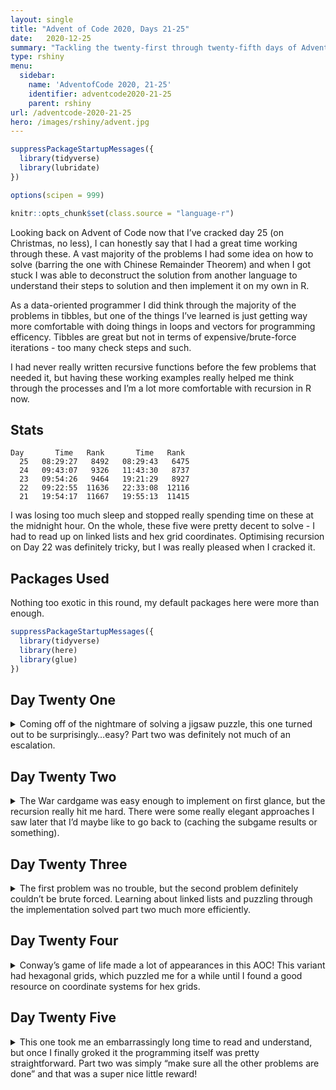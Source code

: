 ```yaml
---
layout: single
title: "Advent of Code 2020, Days 21-25"
date:   2020-12-25
summary: "Tackling the twenty-first through twenty-fifth days of Advent Of Code 2020: Allergen Assessment, Combat Crabs, Crab Cups, Lobby Layout, and Combo Breaker!"
type: rshiny
menu:
  sidebar:
    name: 'AdventofCode 2020, 21-25'
    identifier: adventcode2020-21-25
    parent: rshiny
url: /adventcode-2020-21-25
hero: /images/rshiny/advent.jpg 
---
```


```r
suppressPackageStartupMessages({
  library(tidyverse)
  library(lubridate)
})

options(scipen = 999)

knitr::opts_chunk$set(class.source = "language-r")
```


Looking back on Advent of Code now that I've cracked day 25 (on Christmas, no less), I can honestly say that I had a great time working through these. A vast majority of the problems I had some idea on how to solve (barring the one with Chinese Remainder Theorem) and when I got stuck I was able to deconstruct the solution from another language to understand their steps to solution and then implement it on my own in R. 

As a data-oriented programmer I did think through the majority of the problems in tibbles, but one of the things I've learned is just getting way more comfortable with doing things in loops and vectors for programming efficency. Tibbles are great but not in terms of expensive/brute-force iterations - too many check steps and such. 

I had never really written recursive functions before the few problems that needed it, but having these working examples really helped me think through the processes and I'm a lot more comfortable with recursion in R now. 

## Stats

```
Day       Time   Rank       Time   Rank
  25   08:29:27   8492   08:29:43   6475
  24   09:43:07   9326   11:43:30   8737
  23   09:54:26   9464   19:21:29   8927
  22   09:22:55  11636   22:33:08  12116
  21   19:54:17  11667   19:55:13  11415
```

I was losing too much sleep and stopped really spending time on these at the midnight hour. On the whole, these five were pretty decent to solve - I had to read up on linked lists and hex grid coordinates. Optimising recursion on Day 22 was definitely tricky, but I was really pleased when I cracked it. 

## Packages Used

Nothing too exotic in this round, my default packages here were more than enough. 

```r

suppressPackageStartupMessages({
  library(tidyverse)
  library(here)
  library(glue)
})

```

## Day Twenty One

<details>
<summary> Coming off of the nightmare of solving a jigsaw puzzle, this one turned out to be surprisingly...easy? Part two was definitely not much of an escalation. </summary>


--- Data ---
```r
input_21 <- read_lines("https://github.com/tanho63/advent_of_code/raw/master/2020/day-21.txt")

input_21_e <- read_lines("https://github.com/tanho63/advent_of_code/raw/master/2020/day-21-e.txt")

```

--- Cleaning ---

```r
ingredient_list <- tibble(i = input_21) %>% 
  mutate(id = row_number()) %>% 
  separate(i, into = c("ingredient","allergen"), sep = " \\(contains ") %>% 
  separate_rows(ingredient,sep = " ") %>%
  mutate(allergen = str_remove(allergen,"\\)")) %>% 
  separate_rows(allergen,sep = ", ")
```

--- Problem 1 ---

Count non-allergens. Spent some time thinking about this one, but basically I'm grouping by allergen and getting the ingredients that occur the most for each allergen. If it's a single ingredient, that's the one (and then eliminates that ingredient from being the allergen from any of the others). Loop through this to create a table of allergens. 

```r
top_allergens <- ingredient_list %>% 
  group_by(ingredient,allergen) %>% 
  summarise(n = n())%>% 
  group_by(allergen) %>% 
  slice_max(n) %>% 
  mutate(nn = n()) %>%  
  arrange(nn,desc(n),allergen)

allergen_options <- top_allergens

allergen_df <- tibble()

while(nrow(allergen_options)>0) {
  
  x <- allergen_options %>% 
    filter(nn == 1) %>% 
    select(ingredient, allergen)

  allergen_df <- bind_rows(allergen_df, x)
  
  allergen_options <- allergen_options %>% 
    filter(!ingredient %in% allergen_df$ingredient, !allergen %in% allergen_df$allergen) %>% 
    group_by(allergen) %>% 
    mutate(nn = n())
}

non_allergens <- ingredient_list %>% 
  filter(!ingredient %in% allergen_df$ingredient) %>% 
  distinct(ingredient,id)

nrow(non_allergens)
```
```r
2428
```

--- Problem 2 ---

...is only to arrange the allergens in order? what?

```r
allergen_df %>% 
  arrange(allergen) %>% 
  pull(ingredient) %>% 
  paste(collapse = ",")
```
```r
"bjq,jznhvh,klplr,dtvhzt,sbzd,tlgjzx,ctmbr,kqms"
```
...that was ... easy?!


</details>

## Day Twenty Two

<details>
<summary> The War cardgame was easy enough to implement on first glance, but the recursion really hit me hard. There were some really elegant approaches I saw later that I'd maybe like to go back to (caching the subgame results or something). </summary>


--- Data ---

```r
input_22 <- read_lines("https://github.com/tanho63/advent_of_code/raw/master/2020/day-22.txt")
```

--- Cleaning ---

```r
cards <- tibble(card = input_22) %>% 
  mutate(player = cumsum(str_detect(card,"Player"))) %>% 
  filter(card!="",!str_detect(card,"Player")) %>% 
  mutate(card = parse_number(card))

player_1 <- cards %>% 
  filter(player == 1) %>% 
  pull(card)

player_2 <- cards %>% 
  filter(player == 2) %>% 
  pull(card)
```

```r
draw_card <- function(player){ head(player,1) }
remove_card <- function(player){ tail(player,-1) }
```


--- Problem 1 ---

Combat == "War" in my card game lexicon. Okay, looks straightforward enough:

```r
g1_player1 <- player_1
g1_player2 <- player_2

while(all(length(g1_player1)>0,length(g1_player2)>0)){
  
  card_p1 <- draw_card(g1_player1)
  g1_player1 <- remove_card(g1_player1)
  
  card_p2 <- draw_card(g1_player2)
  g1_player2 <- remove_card(g1_player2)
  
  if(card_p1 > card_p2) g1_player1 <- c(g1_player1,card_p1,card_p2)
  
  if(card_p2 > card_p1) g1_player2 <- c(g1_player2,card_p2,card_p1)
  
}

g1_player1
```
```r
c(45, 13, 16, 8, 38, 27, 35, 24, 44, 18, 34, 17, 39, 21, 10, 
  5, 33, 12, 31, 3, 15, 1, 50, 49, 26, 23, 48, 40, 43, 14, 42, 
  11, 41, 30, 37, 19, 47, 32, 28, 20, 36, 29, 46, 7, 9, 6, 25, 
  4, 22, 2)
```
```r
g1_player2
```
```r
0
```
```r
(g1_player1 * 50:1) %>% sum()

```
```r
33421
```


--- Problem 2 ---

Recursive Combat? Le wot?

Rules:

- Game instantly ends in a win if a previous round within this game has the same cards in the same order in the same players decks, award win to player 1
- Begin round as usual by drawing the card. 
- If the number of cards remaining in the deck is more than the card they just drew, the winner of the round is determined by playing a new subgame of recursive combat. 
- If the number of cards remaining in the deck is less than the card they just drew (for either), the winner of the round is the player with the higher value card. 

Lmao wtf okay...(insert meme)

```r
i <- 0
recursive_combat <- function(player_1,player_2){

  i<<-i+1
  
  # Hold the early exit game state
  deck_states <- c()
  
  game_deck_player_1 <- player_1
  game_deck_player_2 <- player_2
  
  game_winner <- NULL
  
  loop <- 1
  
  while(loop != 0){
    
    # check deck states
    player_1_score <- sum(game_deck_player_1 * rev(seq_along(game_deck_player_1)))
    player_2_score <- sum(game_deck_player_2 * rev(seq_along(game_deck_player_2)))
    
    this_deck <- paste(player_1_score,player_2_score,sep = "-")
    
    if(this_deck %in% deck_states) {
      
      game_winner <- "player_one" 
      
      break
      
    } else {
      deck_states <- c(deck_states,this_deck)
    }
    
    # draw cards
    draw_player1 <- draw_card(game_deck_player_1)
    game_deck_player_1 <- remove_card(game_deck_player_1)
    
    draw_player2 <- draw_card(game_deck_player_2)
    game_deck_player_2 <- remove_card(game_deck_player_2)
    
    # Play recursive combat?
    
    if(length(game_deck_player_1)>=draw_player1 & length(game_deck_player_2)>=draw_player2) {
      
      round_winner <- recursive_combat(head(game_deck_player_1, draw_player1), 
                                       head(game_deck_player_2, draw_player2))$game_winner
      
    } else {
      round_winner <- ifelse(draw_player1 > draw_player2, "player_one", "player_two")
    }
    
    if(round_winner == "player_one") game_deck_player_1 <- c(game_deck_player_1,draw_player1,draw_player2)
    
    if(round_winner == "player_two") game_deck_player_2 <- c(game_deck_player_2,draw_player2,draw_player1)

    loop <- ifelse(length(game_deck_player_1) == 0 | length(game_deck_player_2) == 0,0,1)
    
  }
  
  if(is.null(game_winner)){
    game_winner <- ifelse(length(game_deck_player_1) > length(game_deck_player_2), "player_one", "player_two")
  }
  
  return(list(game_winner = game_winner,
              player_1 = game_deck_player_1, 
              player_2 = game_deck_player_2))
}

x <- recursive_combat(player_1,player_2)
```
```r
list(game_winner = "player_one", player_1 = c(18, 5, 47, 38, 
49, 21, 34, 1, 45, 33, 32, 23, 39, 36, 27, 16, 2, 6, 43, 40, 
42, 24, 10, 9, 35, 20, 11, 3, 41, 17, 29, 13, 28, 25, 50, 26, 
37, 7, 46, 22, 15, 8, 44, 31, 14, 12, 48, 19, 30, 4), player_2 = numeric(0))
```
```r
sum(x$player_1 * rev(seq_along(x$player_1)))
```
```r
33651
```

</details>

## Day Twenty Three

<details>
<summary> The first problem was no trouble, but the second problem definitely couldn't be brute forced. Learning about linked lists and puzzling through the implementation solved part two much more efficiently. </summary>


--- Data ---

```r
input_23 <- "496138527"
```

--- Cleaning ---

```r
start_order <- str_split(input_23,"") %>% unlist %>% as.numeric
```

--- Problem 1 ---

```r
p1 <- start_order

for(i in 1:100){
  
  current_cup <- p1[1]
  
  picked_up <- p1[2:4]
  
  other_cups <- tail(p1, -4)
  
  if(all(current_cup < other_cups)) {
    
    destination_cup <- max(other_cups)
    
  } else {
    
    destination_cup <- max(other_cups[(current_cup - other_cups) > 0])
    
  }
  d_loc <- which(other_cups == destination_cup)

  p1 <- c(
    head(other_cups,d_loc),
    picked_up,
    tail(other_cups,-d_loc),
    current_cup
    )
    
}

one_loc <- which(p1 == 1)

c(tail(p1,-one_loc),head(p1,one_loc-1)) %>% paste(collapse = "")
```

```r
"69425837"
```


--- Problem 2 ---

Trying the naive solution first:

```r

p2 <- c(start_order,seq.int(max(start_order),1000000))

for(i in 1:1000000){
  
  current_cup <- p2[1]
  
  picked_up <- p2[2:4]
  
  other_cups <- tail(p2, -4)
  
  if(all(current_cup < other_cups)) {
    
    destination_cup <- max(other_cups) 
    
  } else {
    
    destination_cup <- max(other_cups[(current_cup - other_cups) > 0])
    
  }
  d_loc <- which(other_cups == destination_cup)

  p2 <- c(
    head(other_cups,d_loc),
    picked_up,
    tail(other_cups,-d_loc),
    current_cup
    )
}

one_loc <- which(p2 == 1)

p2[one_loc + c(1,2)]

```

Killing it for being too slow. 

Attempt 2: trying to store the location of the next variable for each variable (as suggested by other languages' linked lists)

```r
p2 <- c(start_order,seq.int(max(start_order)+1,1000000)) %>% as.integer()

next_cups <- c(p2[-1],p2[1])
cup_directory <- next_cups[order(p2)]

current_cup <- p2[1]

for (i in 1:10000000) {
  
  pickup_1 <- cup_directory[current_cup]
  pickup_2 <- cup_directory[pickup_1]
  pickup_3 <- cup_directory[pickup_2]
  
  destination_cup <- current_cup - 1:4
  
  destination_cup <- ifelse(
    destination_cup <=0, 
    max(cup_directory) + destination_cup, 
    destination_cup)
  
  destination_cup <- destination_cup[!destination_cup %in% c(pickup_1,pickup_2,pickup_3)]
  
  destination_cup <- head(destination_cup, 1)
  
  cup_directory[current_cup] <- cup_directory[pickup_3]
  # current now points to where third cup was pointing, removing three cups from loop
  
  cup_directory[pickup_3] <- cup_directory[destination_cup]
  # third now points to where destination cup was pointing
  
  cup_directory[destination_cup] <- pickup_1
  # destination cup now points at the first cup in the pickup
  
  current_cup <- cup_directory[current_cup]
  # move pointer to where the current cup is pointing
}

x1 <- cup_directory[1]
x2 <- cup_directory[x1]

prod(x1,x2)
```
```r
218882971435
```

About three minutes to run the loop, so not bad!


</details>

## Day Twenty Four

<details>
<summary> Conway's game of life made a lot of appearances in this AOC! This variant had hexagonal grids, which puzzled me for a while until I found a good resource on coordinate systems for hex grids. </summary>


--- Data ---

```r
input_24 <- read_lines("https://github.com/tanho63/advent_of_code/raw/master/2020/day-24.txt")
input_24_e <- read_lines("https://github.com/tanho63/advent_of_code/raw/master/2020/day-24-e.txt")
```


--- Cleaning ---

Hex grids coordinates c/o https://www.redblobgames.com/grids/hexagons/
```r
directions_e <- tibble(i = input_24_e) %>% 
  mutate(i = str_extract_all(i,"se|sw|nw|ne|e|w"),
         id = row_number()) %>% 
  unnest_longer(i)

directions <- tibble(i = input_24) %>% 
  mutate(i = str_extract_all(i,"se|sw|nw|ne|e|w"),
         id = row_number()) %>% 
  unnest_longer(i)

hex_coordinates <- list(e = c(1,-1,0),
                        se = c(0,-1,1),
                        sw = c(-1,0,1),
                        w = c(-1,1,0),
                        nw = c(0,1,-1),
                        ne = c(1,0,-1)) %>% 
  enframe() %>% 
  unnest_wider(value,names_sep = "") %>% 
  rename(dx = value1, dy = value2, dz = value3)

```

--- Problem 1 ---

```r
tile_locations <- directions %>% 
  left_join(hex_coordinates, by = c("i" = "name")) %>% 
  group_by(id) %>% 
  summarise(x = sum(dx),
            y = sum(dy),
            z = sum(dz)) %>% 
  group_by(x,y,z) %>% 
  summarise(n = n()) %>% 
  ungroup()

sum(tile_locations$n == 1)
```
```r
528
```


--- Problem 2 ---
Another gd game of life problem?! FFS. Assuming that prev problem is day zero.

```r
current_state <- tile_locations %>% 
  mutate(colour = ifelse(n == 1, "black", "white")) %>% 
  filter(colour == "black")

get_tile <- function(x,y,z,day){
  current_state$colour[current_state$x == x & current_state$y == y & current_state$z == z]
}

get_tile <- memoise::memoise(get_tile)

get_adjacent_tiles <- function(x,y,z, day){
  
  nx <- hex_coordinates$dx + x
  ny <- hex_coordinates$dy + y
  nz <- hex_coordinates$dz + z
  
  neighbours <- pmap(list(nx,ny,nz),get_tile,day)
  
  sum(unlist(neighbours) == "black", na.rm = TRUE)
  
}

for(day in 1:100){
  
  grid_range <- range(current_state[c('x','y','z')])
  
  search_grid <- seq.int(from = grid_range[1]-1, to = grid_range[2]+1) %>% 
    crossing(x = ., y = ., z = .) %>% 
    filter((x + y + z) == 0) %>%
    left_join(
      current_state %>% select(x,y,z,colour),
      by = c("x","y","z")
    ) %>% 
    mutate(colour = replace_na(colour,"white"),
           neighbours = pmap_dbl(list(x,y,z), get_adjacent_tiles, day),
           new_colour = case_when(colour == "black" & (neighbours == 0 | neighbours > 2) ~ "white",
                                  colour == "white" & (neighbours == 2) ~ "black",
                                  TRUE ~ colour))
  
  current_state <- search_grid %>% 
    select(x,y,z,colour = new_colour) %>% 
    filter(colour == "black")
  
  if(day %% 10 == 0) message(day)
  
}

nrow(current_state)
```
```r
4200
```

</details>

## Day Twenty Five

<details>
<summary> This one took me an embarrassingly long time to read and understand, but once I finally groked it the programming itself was pretty straightforward. Part two was simply "make sure all the other problems are done" and that was a super nice little reward! </summary>


--- Data ---

```r
input_25 <- c(2069194,16426071)
```

--- Problem 1 --- 

```r
find_loops <- function(input){
  
  goal_keys <- numeric(2)
  v <- 1
  i <- 0
  
  while(any(goal_keys %in% 0)){
   i <- i+1
   v <- (v * 7) %% 20201227
   
   if(v == input[1]) goal_keys[1] <- i
   if(v == input[2]) goal_keys[2] <- i
  }
  
  return(goal_keys)
}

loop_sizes <- find_loops(input_25)

encrypt_key <- function(public_key,loop_size){
  
  v <- 1
  
  for(i in seq_len(loop_size)) v <- (v * public_key) %% 20201227
  
  v
}

encrypt_key(input_25[1],loop_sizes[2])
```
```r
11576351
```

</details>
